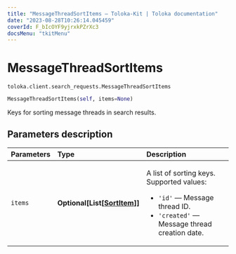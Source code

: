 ```yaml
---
title: "MessageThreadSortItems — Toloka-Kit | Toloka documentation"
date: "2023-08-28T10:26:14.045459"
coverId: F_bIcOYF9yjrxkPZrXc3
docsMenu: "tkitMenu"
---
```


# MessageThreadSortItems

`toloka.client.search_requests.MessageThreadSortItems`

```python
MessageThreadSortItems(self, items=None)
```

Keys for sorting message threads in search results.

## Parameters description

| Parameters | Type | Description |
| :----------| :----| :-----------|
`items`|**Optional\[List\[[SortItem](/docs/toloka-kit/reference/toloka.client.search_requests.MessageThreadSortItems.SortItem)\]\]**|<p>A list of sorting keys. Supported values:</p> <ul> <li>`'id'` — Message thread ID.</li> <li>`'created'` — Message thread creation date.</li> </ul>